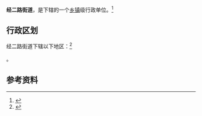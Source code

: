 {{中国乡级行政区|61/03/02/002/000}}

'''经二路街道'''，是{{PRC admin/fullname|61/03/02/002/000|3}}下辖的一个[[乡镇|乡镇]]级行政单位。<ref>{{PRC admin/ref sgc|{{PRC admin/parent|61/03/02/002/000}}}}</ref>

== 行政区划 ==

经二路街道下辖以下地区：<ref>{{PRC admin/ref sgc|61/03/02/002/000}}</ref>

{{PRC admin/children|61/03/02/002/000}}。

== 参考资料 ==

{{reflist}}

{{行政区划小作品}}
{{PRC admin/navcat|61/03/02/002/000}}